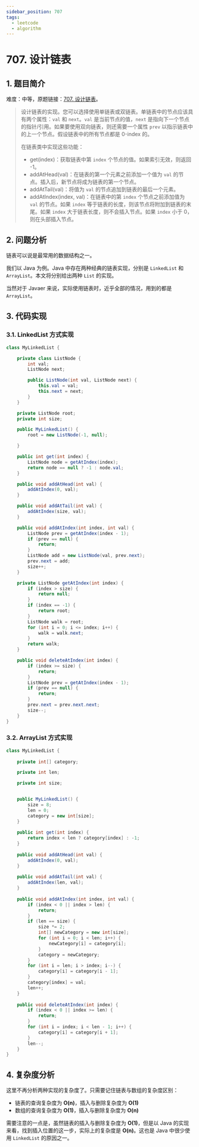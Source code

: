 ```yaml
---
sidebar_position: 707
tags:
  - leetcode
  - algorithm
---
```


# 707. 设计链表

## 1. 题目简介

难度：<Yellow>中等</Yellow>，原题链接：[707. 设计链表](https://leetcode.cn/problems/design-linked-list/)。

> 设计链表的实现。您可以选择使用单链表或双链表。单链表中的节点应该具有两个属性：`val` 和 `next`。`val` 是当前节点的值，`next` 是指向下一个节点的指针/引用。如果要使用双向链表，则还需要一个属性 `prev` 以指示链表中的上一个节点。假设链表中的所有节点都是 0-index 的。
>
> 在链表类中实现这些功能：
>
> - get(index)：获取链表中第 `index` 个节点的值。如果索引无效，则返回 -1。
> - addAtHead(val)：在链表的第一个元素之前添加一个值为 `val` 的节点。插入后，新节点将成为链表的第一个节点。
> - addAtTail(val)：将值为 `val` 的节点追加到链表的最后一个元素。
> - addAtIndex(index, val)：在链表中的第 `index` 个节点之前添加值为 `val` 的节点。如果 `index` 等于链表的长度，则该节点将附加到链表的末尾。如果 `index` 大于链表长度，则不会插入节点。如果 `index` 小于 0，则在头部插入节点。

## 2. 问题分析

链表可以说是最常用的数据结构之一。

我们以 Java 为例。Java 中存在两种经典的链表实现，分别是 `LinkedList` 和 `ArrayList`。本文将分别给出两种 `List` 的实现。

当然对于 Javaer 来说，实际使用链表时，近乎全部的情况，用到的都是 `ArrayList`。

## 3. 代码实现

### 3.1. LinkedList 方式实现

```java
class MyLinkedList {

    private class ListNode {
        int val;
        ListNode next;

        public ListNode(int val, ListNode next) {
            this.val = val;
            this.next = next;
        }
    }

    private ListNode root;
    private int size;

    public MyLinkedList() {
        root = new ListNode(-1, null);

    }

    public int get(int index) {
        ListNode node = getAtIndex(index);
        return node == null ? -1 : node.val;
    }

    public void addAtHead(int val) {
        addAtIndex(0, val);
    }

    public void addAtTail(int val) {
        addAtIndex(size, val);
    }

    public void addAtIndex(int index, int val) {
        ListNode prev = getAtIndex(index - 1);
        if (prev == null) {
            return;
        }
        ListNode add = new ListNode(val, prev.next);
        prev.next = add;
        size++;
    }

    private ListNode getAtIndex(int index) {
        if (index > size) {
            return null;
        }
        if (index == -1) {
            return root;
        }
        ListNode walk = root;
        for (int i = 0; i <= index; i++) {
            walk = walk.next;
        }
        return walk;
    }

    public void deleteAtIndex(int index) {
        if (index >= size) {
            return;
        }
        ListNode prev = getAtIndex(index - 1);
        if (prev == null) {
            return;
        }
        prev.next = prev.next.next;
        size--;
    }
}
```

### 3.2. ArrayList 方式实现

```java
class MyLinkedList {
    
    private int[] category;

    private int len;

    private int size;


    public MyLinkedList() {
        size = 8;
        len = 0;
        category = new int[size];
    }
    
    public int get(int index) {
        return index < len ? category[index] : -1;
    }
    
    public void addAtHead(int val) {
        addAtIndex(0, val);
    }
    
    public void addAtTail(int val) {
        addAtIndex(len, val);
    }
    
    public void addAtIndex(int index, int val) {
        if (index < 0 || index > len) {
            return;
        }
        if (len == size) {
            size *= 2;
            int[] newCategory = new int[size];
            for (int i = 0; i < len; i++) {
                newCategory[i] = category[i];
            }
            category = newCategory;
        }
        for (int i = len; i > index; i--) {
            category[i] = category[i - 1];
        }
        category[index] = val;
        len++;
    }
    
    public void deleteAtIndex(int index) {
        if (index < 0 || index >= len) {
            return;
        }
        for (int i = index; i < len - 1; i++) {
            category[i] = category[i + 1];
        }
        len--;
    }
}
```

## 4. 复杂度分析

这里不再分析两种实现的复杂度了。只需要记住链表与数组的复杂度区别：

- 链表的查询复杂度为 **O(n)**，插入与删除复杂度为 **O(1)**
- 数组的查询复杂度为 **O(1)**，插入与删除复杂度为 **O(n)**

需要注意的一点是，虽然链表的插入与删除复杂度为 **O(1)**，但是以 Java 的实现来看，找到插入位置的这一步，实际上的复杂度是 **O(n)**。这也是 Java 中很少使用 `LinkedList` 的原因之一。
